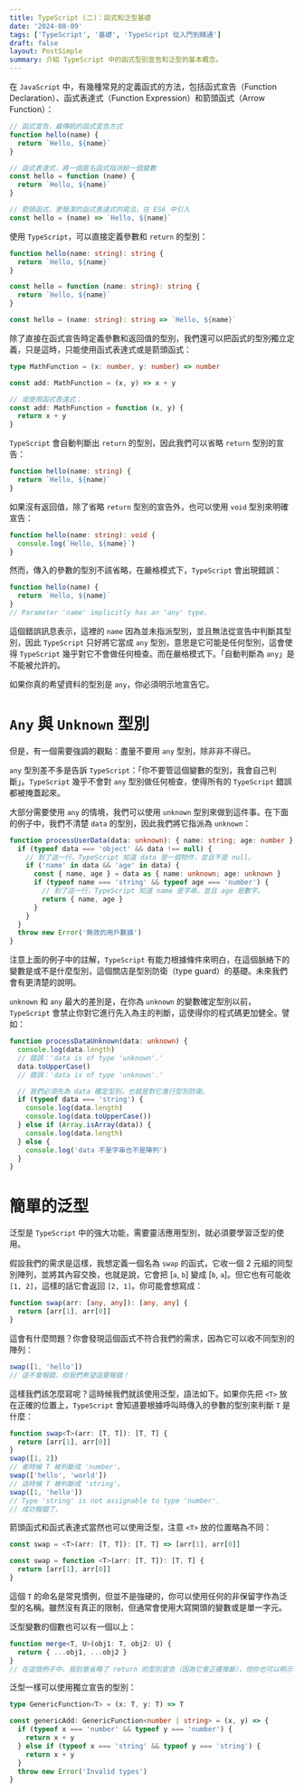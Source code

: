 ```yaml
---
title: TypeScript (二)：函式和泛型基礎
date: '2024-08-09'
tags: ['TypeScript', '基礎', 'TypeScript 從入門到精通']
draft: false
layout: PostSimple
summary: 介紹 TypeScript 中的函式型別宣告和泛型的基本概念。
---
```


在 `JavaScript` 中，有幾種常見的定義函式的方法，包括函式宣告（Function Declaration）、函式表達式（Function Expression）和箭頭函式（Arrow Function）：

```js
// 函式宣告，最傳統的函式宣告方式
function hello(name) {
  return `Hello, ${name}`
}

// 函式表達式，將一個匿名函式指派給一個變數
const hello = function (name) {
  return `Hello, ${name}`
}

// 箭頭函式，更簡潔的函式表達式的寫法，在 ES6 中引入
const hello = (name) => `Hello, ${name}`
```

使用 `TypeScript`，可以直接定義參數和 `return` 的型別：

```ts
function hello(name: string): string {
  return `Hello, ${name}`
}

const hello = function (name: string): string {
  return `Hello, ${name}`
}

const hello = (name: string): string => `Hello, ${name}`
```

除了直接在函式宣告時定義參數和返回值的型別，我們還可以把函式的型別獨立定義，只是這時，只能使用函式表達式或是箭頭函式：

```ts
type MathFunction = (x: number, y: number) => number

const add: MathFunction = (x, y) => x + y

// 或使用函式表達式：
const add: MathFunction = function (x, y) {
  return x + y
}
```

`TypeScript` 會自動判斷出 `return` 的型別，因此我們可以省略 `return` 型別的宣告：

```ts
function hello(name: string) {
  return `Hello, ${name}`
}
```

如果沒有返回值，除了省略 `return` 型別的宣告外，也可以使用 `void` 型別來明確宣告：

```ts
function hello(name: string): void {
  console.log(`Hello, ${name}`)
}
```

然而，傳入的參數的型別不該省略，在嚴格模式下，`TypeScript` 會出現錯誤：

```ts
function hello(name) {
  return `Hello, ${name}`
}
// Parameter 'name' implicitly has an 'any' type.
```

這個錯誤訊息表示，這裡的 `name` 因為並未指派型別，並且無法從宣告中判斷其型別，因此 `TypeScript` 只好將它當成 `any` 型別，意思是它可能是任何型別，這會使得 `TypeScript` 幾乎對它不會做任何檢查。而在嚴格模式下。「自動判斷為 `any`」是不能被允許的。

如果你真的希望資料的型別是 `any`，你必須明示地宣告它。

# `Any` 與 `Unknown` 型別

但是，有一個需要強調的觀點：盡量不要用 `any` 型別，除非非不得已。

`any` 型別差不多是告訴 `TypeScript`：「你不要管這個變數的型別，我會自己判斷」。`TypeScript` 幾乎不會對 `any` 型別做任何檢查，使得所有的 `TypeScript` 錯誤都被掩蓋起來。

大部分需要使用 `any` 的情境，我們可以使用 `unknown` 型別來做到這件事。在下面的例子中，我們不清楚 `data` 的型別，因此我們將它指派為 `unknown`：

```ts
function processUserData(data: unknown): { name: string; age: number } {
  if (typeof data === 'object' && data !== null) {
    // 到了這一行，TypeScript 知道 data 是一個物件，並且不是 null。
    if ('name' in data && 'age' in data) {
      const { name, age } = data as { name: unknown; age: unknown }
      if (typeof name === 'string' && typeof age === 'number') {
        // 到了這一行，TypeScript 知道 name 是字串，並且 age 是數字。
        return { name, age }
      }
    }
  }
  throw new Error('無效的用戶數據')
}
```

注意上面的例子中的註解，`TypeScript` 有能力根據條件來明白，在這個脈絡下的變數是或不是什麼型別，這個關店是型別防衛（type guard）的基礎。未來我們會有更清楚的說明。

`unknown` 和 `any` 最大的差別是，在你為 `unknown` 的變數確定型別以前，`TypeScript` 會禁止你對它進行先入為主的判斷，這使得你的程式碼更加健全。譬如：

```ts
function processDataUnknown(data: unknown) {
  console.log(data.length)
  // 錯誤：'data is of type 'unknown'.'
  data.toUpperCase()
  // 錯誤：'data is of type 'unknown'.'

  // 我們必須先為 data 確定型別，也就是對它進行型別防衛。
  if (typeof data === 'string') {
    console.log(data.length)
    console.log(data.toUpperCase())
  } else if (Array.isArray(data)) {
    console.log(data.length)
  } else {
    console.log('data 不是字串也不是陣列')
  }
}
```

# 簡單的泛型

泛型是 `TypeScript` 中的強大功能，需要靈活應用型別，就必須要學習泛型的使用。

假設我們的需求是這樣，我想定義一個名為 `swap` 的函式，它收一個 2 元組的同型別陣列，並將其內容交換，也就是說，它會把 [`a`, `b`] 變成 [`b`, `a`]。但它也有可能收 `[1, 2]`，這樣的話它會返回 `[2, 1]`。你可能會想寫成：

```ts
function swap(arr: [any, any]): [any, any] {
  return [arr[1], arr[0]]
}
```

這會有什麼問題？你會發現這個函式不符合我們的需求，因為它可以收不同型別的陣列：

```ts
swap([1, 'hello'])
// 這不會報錯，但我們希望這要報錯！
```

這樣我們該怎麼寫呢？這時候我們就該使用泛型，語法如下。如果你先把 `<T>` 放在正確的位置上，`TypeScript` 會知道要根據呼叫時傳入的參數的型別來判斷 `T` 是什麼：

```ts
function swap<T>(arr: [T, T]): [T, T] {
  return [arr[1], arr[0]]
}
swap([1, 2])
// 者時候 T 被判斷成 'number'。
swap(['hello', 'world'])
// 這時候 T 被判斷成 'string'。
swap([1, 'hello'])
// Type 'string' is not assignable to type 'number'.
// 成功報錯了。
```

箭頭函式和函式表達式當然也可以使用泛型，注意 `<T>` 放的位置略為不同：

```ts
const swap = <T>(arr: [T, T]): [T, T] => [arr[1], arr[0]]

const swap = function <T>(arr: [T, T]): [T, T] {
  return [arr[1], arr[0]]
}
```

這個 `T` 的命名是常見慣例，但並不是強硬的，你可以使用任何的非保留字作為泛型的名稱。雖然沒有真正的限制，但通常會使用大寫開頭的變數或是單一字元。

泛型變數的個數也可以有一個以上：

```ts
function merge<T, U>(obj1: T, obj2: U) {
  return { ...obj1, ...obj2 }
}
// 在這個例子中，我刻意省略了 return 的型別宣告（因為它會正確推斷），但你也可以明示它：T & U。
```

泛型一樣可以使用獨立宣告的型別：

```ts
type GenericFunction<T> = (x: T, y: T) => T

const genericAdd: GenericFunction<number | string> = (x, y) => {
  if (typeof x === 'number' && typeof y === 'number') {
    return x + y
  } else if (typeof x === 'string' && typeof y === 'string') {
    return x + y
  }
  throw new Error('Invalid types')
}
```
